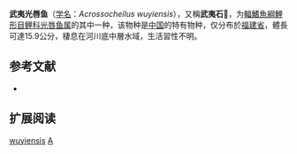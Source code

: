{{Speciesbox
| name = 武夷光唇鱼
| status = NE
| status_system = IUCN3.1
| image = 
| genus = Acrossocheilus
| species = wuyiensis
| authority = Wu & Chen, 1981
| synonyms = *''Lissochilus longipinnis''<br /><small>Wu, 1939</small>
}}

'''武夷光唇鱼'''（[[学名|学名]]：''Acrossocheilus wuyiensis''），又稱'''武夷石𩼧'''，为[[輻鰭魚綱|輻鰭魚綱]][[鯉形目|鯉形目]][[鲤科|鲤科]][[光唇鱼属|光唇鱼属]]的其中一种，该物种是[[中国|中国]]的特有物种，仅分布於[[福建省|福建省]]，體長可達15.9公分，棲息在河川底中層水域，生活習性不明。

== 参考文献 ==
*{{FishBase_species|genus=Acrossocheilus|species=wuyiensis|year=2011|month=12}}

== 扩展阅读 ==
{{refbegin}}
{{wikispecies-inline|Acrossocheilus wuyiensis|武夷光唇鱼}}
{{refend}}
{{Taxonbar|from=Q5530906}}

[[Category:光唇鱼属|wuyiensis]]
[[Category:1981年描述的魚類|A]]


{{Cypriniformes-stub}}
